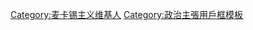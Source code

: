 {{Userbox
|id=[[File:Estatua de La Libertad.jpg|45px]]
|id-c=#e7f2fd
|info=<span style="color:white;">这个用户拥护'''[[麦卡锡主义|<span style="color:blue;">麦卡锡主义</span>]]'''。</span>
|info-c=#32cd32
|info-s=10
|border-c=lightsteelblue
}} <includeonly>[[Category:麦卡锡主义维基人]]</includeonly><noinclude>
[[Category:政治主張用戶框模板]]
</noinclude>